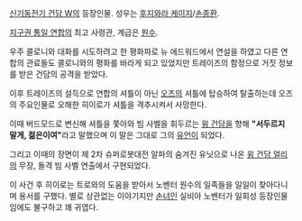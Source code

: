 [[신기동전기 건담 W]]의 등장인물. 성우는 [[후지와라 케이지]]/[[손종환]].

[[지구권 통일 연합]]의 최고 사령관, 계급은 [[원수]].

우주 콜로니와 대화를 시도하려고 한 평화파로 뉴 에드워드에서 연설을 하였고 다른 연합의 관료들도 콜로니와의 평화를 바라게 되고 있었지만 트레이즈의 함정으로 거짓 정보를 받은 건담의 공격을 받았다.

이후 트레이즈의 설득으로 연합의 셔틀이 아닌 [[오즈]]의 셔틀에 탑승하여 탈출하는데 오즈의 주요인물로 오해한 히이로가 셔틀을 격추시켜서 사망한다.

이때 버드모드로 변신해 셔틀을 쫓아와 빔 사벨을 휘두르는 [[윙 건담]]을 향해 '''"서두르지 말게, 젊은이여"'''라고 말했으며 이 말은 그대로 그의 [[유언]]이 되었다.

그리고 이때의 장면이 제 2차 슈퍼로봇대전 알파의 숨겨진 유닛으로 나온 [[윙 건담 얼리]]의 무장, 돌격 빔 사벨 연출에서 구현되었다.

이 사건 후 히이로는 트로와의 도움을 받아서 노벤터 원수의 일족들을 일일이 찾아다니며 용서를 구했다. 별로 상관없는 이야기지만 [[손녀]]인 실비아 노벤터가 일회성 등장인물임에도 불구하고 꽤 귀엽다.
